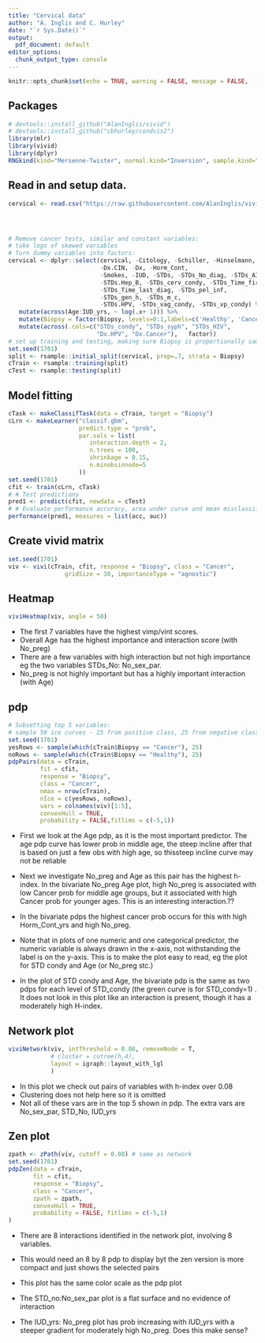 ```yaml
---
title: "Cervical data"
author: "A. Inglis and C. Hurley"
date: "`r Sys.Date()`"
output:
  pdf_document: default
editor_options:
  chunk_output_type: console
---
```


```r
knitr::opts_chunk$set(echo = TRUE, warning = FALSE, message = FALSE,  fig.width=5, fig.height=5 ,fig.align="center",fig.path="cfigs/")
```


## Packages
```r
# devtools::install_github("AlanInglis/vivid")
# devtools::install_github("cbhurley/condvis2")
library(mlr)
library(vivid)
library(dplyr)
RNGkind(kind="Mersenne-Twister", normal.kind="Inversion", sample.kind="Rejection" ) # defaults

```

## Read in and setup data.

```r


cervical <- read.csv("https://raw.githubusercontent.com/AlanInglis/vivid/master/paperCodeData/cervicalCancer.csv",sep=",",  na.strings = c('?'), stringsAsFactors = FALSE)




# Remove cancer tests, similar and constant variables:
# take logs of skewed variables
# Turn dummy variables into factors:
cervical <- dplyr::select(cervical, -Citology, -Schiller, -Hinselmann,
                          -Dx.CIN, -Dx, -Horm_Cont,
                          -Smokes, -IUD, -STDs, -STDs_No_diag, -STDs_AIDS,
                          -STDs.Hep_B, -STDs_cerv_condy, -STDs_Time_first_diag,
                          -STDs_Time_last_diag, -STDs_pel_inf,
                          -STDs_gen_h, -STDs_m_c,
                          -STDs.HPV, -STDs_vag_condy, -STDs_vp_condy) %>%
   mutate(across(Age:IUD_yrs, ~ log(.x+ 1))) %>%
   mutate(Biopsy = factor(Biopsy, levels=0:1,labels=c('Healthy', 'Cancer') )) %>%
   mutate(across(.cols=c("STDs_condy", "STDs_syph", "STDs_HIV",
                         "Dx.HPV", "Dx.Cancer"),   factor))
# set up training and testing, making sure Biopsy is proportionally sampled
set.seed(1701)
split <- rsample::initial_split(cervical, prop=.7, strata = Biopsy)
cTrain <- rsample::training(split)
cTest <- rsample::testing(split)
```

## Model fitting

```r
cTask <- makeClassifTask(data = cTrain, target = "Biopsy")
cLrn <- makeLearner("classif.gbm",
                    predict.type = "prob",
                    par.vals = list(
                       interaction.depth = 2,
                       n.trees = 100,
                       shrinkage = 0.15,
                       n.minobsinnode=5
                    ))
set.seed(1701)
cfit <- train(cLrn, cTask)
# # Test predictions
pred1 <- predict(cfit, newdata = cTest)
# # Evaluate performance accuracy, area under curve and mean misclassification error
performance(pred1, measures = list(acc, auc))
```


## Create vivid matrix 
```r
set.seed(1701)
viv <- vivi(cTrain, cfit, response = "Biopsy", class = "Cancer",
                gridSize = 30, importanceType = "agnostic")
```

## Heatmap

```r
viviHeatmap(viv, angle = 50)
```

- The first 7 variables have the highest vimp/vint scores.  
- Overall Age has the highest importance and interaction score (with No_preg)
- There are a few variables with high interaction but not high importance  eg the two variables STDs_No: No_sex_par.
-  No_preg is not highly important but has a highly important interaction (with Age)


## pdp

```r
# Subsetting top 5 variables:
# sample 50 ice curves - 25 from positive class, 25 from negative class:
set.seed(1701)
yesRows <- sample(which(cTrain$Biopsy == "Cancer"), 25)
noRows <- sample(which(cTrain$Biopsy == "Healthy"), 25)
pdpPairs(data = cTrain,
         fit = cfit,
         response = "Biopsy",
         class = "Cancer",
         nmax = nrow(cTrain),
         nIce = c(yesRows, noRows),
         vars = colnames(viv)[1:5],
         convexHull = TRUE,
         probability = FALSE,fitlims = c(-5,1))
```

-  First we look at the Age pdp, as it is the most important predictor. The age pdp curve has lower prob in middle age,  the steep incline after that is based on just a few obs with high age, so thissteep incline curve may not be reliable

- Next we investigate No_preg and Age as this pair has the highest h-index. In the bivariate No_preg Age plot, high No_preg is associated with low Cancer prob for middle age groups, but it associated with high Cancer prob for younger ages. This is an interesting interaction.??


- In the bivariate pdps the highest cancer prob occurs for this with high Horm_Cont_yrs  and high No_preg.

- Note that in plots of one numeric and one categorical predictor, the numeric variable is always drawn in the x-axis, not withstanding the label is on the y-axis. This is to make the plot easy to read, eg the plot for  STD condy and Age (or No_preg stc.)

- In the plot of STD condy and Age, the bivariate pdp is the same as two pdps for each level of STD_condy (the green curve is for STD_condy=1)  . It does not look in this plot like an interaction is present, though it has a moderately high H-index. 



## Network plot

```r
viviNetwork(viv, intThreshold = 0.08, removeNode = T,
            # cluster = cutree(h,4),
            layout = igraph::layout_with_lgl
            )
```

- In this plot we check out pairs of variables with h-index over 0.08
- Clustering does not help here so it is omitted
- Not all of these vars are in the top 5 shown in pdp. The extra vars are No_sex_par, STD_No, IUD_yrs

## Zen plot


```r
zpath <- zPath(viv, cutoff = 0.08) # same as network
set.seed(1701)
pdpZen(data = cTrain,
       fit = cfit,
       response = "Biopsy",
       class = "Cancer",
       zpath = zpath,
       convexHull = TRUE,
       probability = FALSE, fitlims = c(-5,1)
)
```

- There are 8 interactions identified in the network plot, involving 8 variables.

- This would need an 8 by 8 pdp to display byt the zen version is more compact and just shows the selected pairs

- This plot has the same color scale as the pdp plot

- The STD_no:No_sex_par plot is a flat surface and no evidence of interaction

- The IUD_yrs: No_preg plot has prob increasing with IUD_yrs with a steeper gradient for moderately high No_preg. Does this make sense? 
